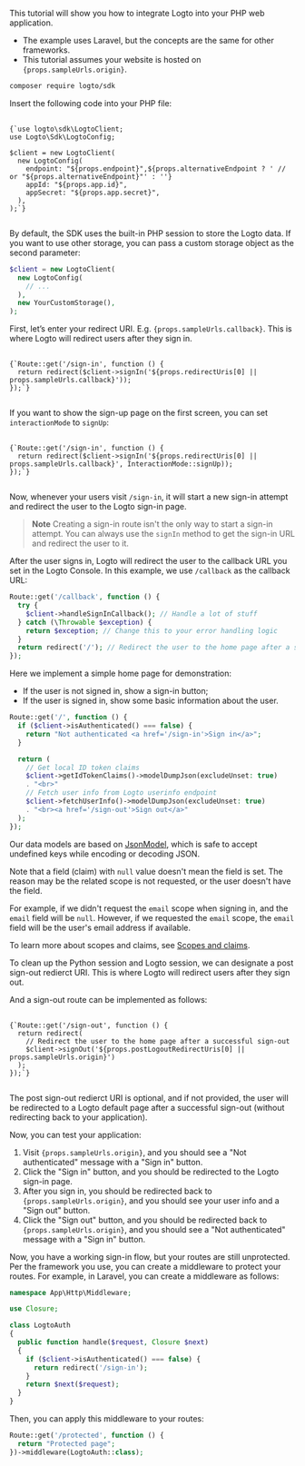 
<Steps>

<Step title="Get started">

This tutorial will show you how to integrate Logto into your PHP web application.

<ul>
  <li>The example uses Laravel, but the concepts are the same for other frameworks.</li>
  <li>This tutorial assumes your website is hosted on <code>{props.sampleUrls.origin}</code>.</li>
</ul>

```bash
composer require logto/sdk
```

</Step>

<Step title="Init LogtoClient">

Insert the following code into your PHP file:

<pre>
  <code className="language-php">
{`use logto\sdk\LogtoClient;
use Logto\Sdk\LogtoConfig;

$client = new LogtoClient(
  new LogtoConfig(
    endpoint: "${props.endpoint}",${props.alternativeEndpoint ? ' // or "${props.alternativeEndpoint}"' : ''}
    appId: "${props.app.id}",
    appSecret: "${props.app.secret}",
  ),
);`}
  </code>
</pre>

By default, the SDK uses the built-in PHP session to store the Logto data. If you want to use other storage, you can pass a custom storage object as the second parameter:

```php
$client = new LogtoClient(
  new LogtoConfig(
    // ...
  ),
  new YourCustomStorage(),
);
```

</Step>

<Step title="Implement the sign-in route">

<p>
First, let’s enter your redirect URI. E.g. <code>{props.sampleUrls.callback}</code>. This is where Logto will redirect users after they sign in.
</p>

<UriInputField name="redirectUris" />

<pre>
  <code className="language-php">
{`Route::get('/sign-in', function () {
  return redirect($client->signIn('${props.redirectUris[0] || props.sampleUrls.callback}'));
});`}
  </code>
</pre>

If you want to show the sign-up page on the first screen, you can set `interactionMode` to `signUp`:

<pre>
  <code className="language-php">
{`Route::get('/sign-in', function () {
  return redirect($client->signIn('${props.redirectUris[0] || props.sampleUrls.callback}', InteractionMode::signUp));
});`}
  </code>
</pre>

Now, whenever your users visit `/sign-in`, it will start a new sign-in attempt and redirect the user to the Logto sign-in page.

> **Note**
> Creating a sign-in route isn't the only way to start a sign-in attempt. You can always use the `signIn` method to get the sign-in URL and redirect the user to it.

</Step>

<Step title="Implement the callback route">

After the user signs in, Logto will redirect the user to the callback URL you set in the Logto Console. In this example, we use `/callback` as the callback URL:

```php
Route::get('/callback', function () {
  try {
    $client->handleSignInCallback(); // Handle a lot of stuff
  } catch (\Throwable $exception) {
    return $exception; // Change this to your error handling logic
  }
  return redirect('/'); // Redirect the user to the home page after a successful sign-in
});
```

</Step>

<Step title="Implement the home page">

Here we implement a simple home page for demonstration:

- If the user is not signed in, show a sign-in button;
- If the user is signed in, show some basic information about the user.

```php
Route::get('/', function () {
  if ($client->isAuthenticated() === false) {
    return "Not authenticated <a href='/sign-in'>Sign in</a>";
  }

  return (
    // Get local ID token claims
    $client->getIdTokenClaims()->modelDumpJson(excludeUnset: true)
    . "<br>"
    // Fetch user info from Logto userinfo endpoint
    $client->fetchUserInfo()->modelDumpJson(excludeUnset: true)
    . "<br><a href='/sign-out'>Sign out</a>"
  );
});
```

Our data models are based on [JsonModel](https://github.com/logto-io/php/blob/HEAD/docs/api/classes/Logto/Sdk/Models/JsonModel.md), which is safe to accept undefined keys while encoding or decoding JSON.

Note that a field (claim) with `null` value doesn't mean the field is set. The reason may be the related scope is not requested, or the user doesn't have the field.

For example, if we didn't request the `email` scope when signing in, and the `email` field will be `null`. However, if we requested the `email` scope, the `email` field will be the user's email address if available.

To learn more about scopes and claims, see [Scopes and claims](https://github.com/logto-io/php/blob/HEAD/docs/tutorial.md#scopes-and-claims).

</Step>

<Step title="Implement the sign-out route">

To clean up the Python session and Logto session, we can designate a post sign-out redierct URI. This is where Logto will redirect users after they sign out.

<UriInputField name="postLogoutRedirectUris" />

And a sign-out route can be implemented as follows:

<pre>
  <code className="language-python">
{`Route::get('/sign-out', function () {
  return redirect(
    // Redirect the user to the home page after a successful sign-out
    $client->signOut('${props.postLogoutRedirectUris[0] || props.sampleUrls.origin}')
  );
});`}
  </code>
</pre>

The post sign-out redierct URI is optional, and if not provided, the user will be redirected to a Logto default page after a successful sign-out (without redirecting back to your application).

</Step>

<Step title="Checkpoint: Test your application">

Now, you can test your application:

<ol>
  <li>Visit <code>{props.sampleUrls.origin}</code>, and you should see a "Not authenticated" message with a "Sign in" button.</li>
  <li>Click the "Sign in" button, and you should be redirected to the Logto sign-in page.</li>
  <li>After you sign in, you should be redirected back to <code>{props.sampleUrls.origin}</code>, and you should see your user info and a "Sign out" button.</li>
  <li>Click the "Sign out" button, and you should be redirected back to <code>{props.sampleUrls.origin}</code>, and you should see a "Not authenticated" message with a "Sign in" button.</li>
</ol>

</Step>

<Step title="Protect your routes">

Now, you have a working sign-in flow, but your routes are still unprotected. Per the framework you use, you can create a middleware to protect your routes. For example, in Laravel, you can create a middleware as follows:

```php
namespace App\Http\Middleware;

use Closure;

class LogtoAuth
{
  public function handle($request, Closure $next)
  {
    if ($client->isAuthenticated() === false) {
      return redirect('/sign-in');
    }
    return $next($request);
  }
}
```

Then, you can apply this middleware to your routes:

```php
Route::get('/protected', function () {
  return "Protected page";
})->middleware(LogtoAuth::class);
```

</Step>

</Steps>
